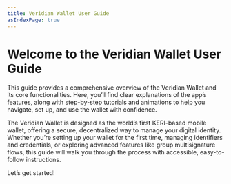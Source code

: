 ```yaml
---
title: Veridian Wallet User Guide
asIndexPage: true
---
```


# Welcome to the Veridian Wallet User Guide

This guide provides a comprehensive overview of the Veridian Wallet and its core functionalities. Here, you’ll find clear explanations of the app’s features, along with step-by-step tutorials and animations to help you navigate, set up, and use the wallet with confidence.

The Veridian Wallet is designed as the world’s first KERI-based mobile wallet, offering a secure, decentralized way to manage your digital identity. Whether you’re setting up your wallet for the first time, managing identifiers and credentials, or exploring advanced features like group multisignature flows, this guide will walk you through the process with accessible, easy-to-follow instructions.

Let’s get started!
